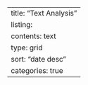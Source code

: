 ---
title: "Text Analysis"
listing: 
  contents: text 
  type: grid
  sort: "date desc"
  categories: true
---